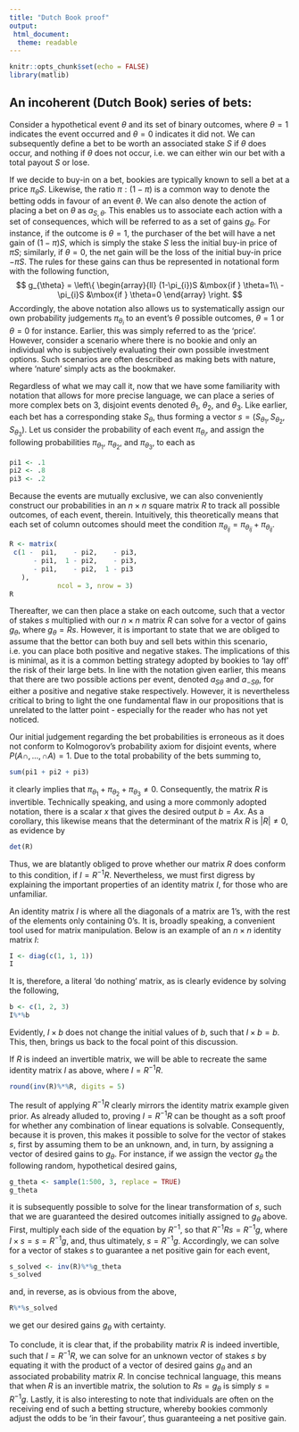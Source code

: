 ```yaml
---
title: "Dutch Book proof"
output:
 html_document:
  theme: readable
---
```


```r
knitr::opts_chunk$set(echo = FALSE)
library(matlib)
```

##  An incoherent (Dutch Book) series of bets:
Consider a hypothetical event $\theta$ and its set of binary outcomes, where $\theta = 1$ indicates the event occurred and $\theta = 0$ indicates it did not. We can subsequently define a bet to be worth an associated stake $S$ if $\theta$ does occur, and nothing if $\theta$ does not occur, i.e. we can either win our bet with a total payout $S$ or lose.

If we decide to buy-in on a bet, bookies are typically known to sell a bet at a price $\pi_{\theta}S$. Likewise, the ratio $\pi:(1-\pi)$ is a common way to denote the betting odds in favour of an event $\theta$. We can also denote the action of placing a bet on $\theta$ as $a_{S,\theta}$. This enables us to associate each action with a set of consequences, which will be referred to as a set of gains $g_\theta$. For instance, if the outcome is $\theta = 1$, the purchaser of the bet will have a net gain of $(1-\pi)S$, which is simply the stake $S$ less the initial buy-in price of $\pi S$; similarly, if $\theta = 0$, the net gain will be the loss of the initial buy-in price $-\pi S$. The rules for these gains can thus be represented in notational form with the following function,
$$
g_{\theta} = \left\{
    \begin{array}{ll}
        (1-\pi_{i})S &\mbox{if } \theta=1\\
        -\pi_{i}S &\mbox{if } \theta=0
    \end{array}
\right.
$$
Accordingly, the above notation also allows us to systematically assign our own probability judgements $\pi_{\theta_{i}}$ to an event's $\theta$ possible outcomes, $\theta=1$ or $\theta=0$ for instance. Earlier, this was simply referred to as the 'price'. However, consider a scenario where there is no bookie and only an individual who is subjectively evaluating their own possible investment options. Such scenarios are often described as making bets with nature, where 'nature' simply acts as the bookmaker.

Regardless of what we may call it, now that we have some familiarity with notation that allows for more precise language, we can place a series of more complex bets on $3$, disjoint events denoted $\theta_{1}$, $\theta_{2}$, and $\theta_3$. Like earlier, each bet has a corresponding stake $S_\theta$, thus forming a vector $s=(S_{\theta_{1}}, S_{\theta_{2}}, S_{\theta_{3}})$. Let us consider the probability of each event $\pi_{\theta_{i}}$, and assign the following probabilities $\pi_{\theta_{1}}$, $\pi_{\theta_{2}}$, and $\pi_{\theta_{3}}$, to each as
```r
pi1 <- .1
pi2 <- .8
pi3 <- .2
```
Because the events are mutually exclusive, we can also conveniently construct our probabilities in an $n\times n$ square matrix $R$ to track all possible outcomes, of each event, therein. Intuitively, this theoretically means that each set of column outcomes should meet the condition $\pi_{\theta_{ij}}=\pi_{\theta_{ij}}+\pi_{\theta_{ij}}$. 
```r
R <- matrix(
 c(1 -  pi1,    - pi2,    - pi3,
      - pi1,  1 - pi2,    - pi3,
      - pi1,    - pi2,  1 - pi3
   ),
            ncol = 3, nrow = 3)
R
```
Thereafter, we can then place a stake on each outcome, such that a vector of stakes $s$ multiplied with our $n\times n$ matrix $R$ can solve for a vector of gains $g_{\theta}$, where $g_{\theta}=Rs$. However, it is important to state that we are obliged to assume that the bettor can both buy and sell bets within this scenario, i.e. you can place both positive and negative stakes. The implications of this is minimal, as it is a common betting strategy adopted by bookies to 'lay off' the risk of their large bets. In line with the notation given earlier, this means that there are two possible actions per event, denoted $a_{S\theta}$ and $a_{-S\theta}$, for either a positive and negative stake respectively. However, it is nevertheless critical to bring to light the one fundamental flaw in our propositions that is unrelated to the latter point - especially for the reader who has not yet noticed.

Our initial judgement regarding the bet probabilities is erroneous as it does not conform to Kolmogorov’s probability axiom for disjoint events, where $P(A\cap, ...,\cap A) = 1$. Due to the total probability of the bets summing to,
```r
sum(pi1 + pi2 + pi3)
```
it clearly implies that $\pi_{\theta_{1}}+\pi_{\theta_{2}}+\pi_{\theta_{3}}\neq0$. Consequently, the matrix $R$ is invertible. Technically speaking, and using a more commonly adopted notation, there is a scalar $x$ that gives the desired output $b = Ax$. As a corollary, this likewise means that the determinant of the matrix $R$ is $|{R}| \neq 0$, as evidence by
```r
det(R)
```
Thus, we are blatantly obliged to prove whether our matrix $R$ does conform to this condition, if $I = R^{-1}R$. Nevertheless, we must first digress by explaining the important properties of an identity matrix $I$, for those who are unfamiliar. 

An identity matrix $I$ is where all the diagonals of a matrix are $1$'s, with the rest of the elements only containing $0$'s. It is, broadly speaking, a convenient tool used for matrix manipulation. Below is an example of an $n\times n$ identity matrix $I$:
```r
I <- diag(c(1, 1, 1))
I
```
It is, therefore, a literal 'do nothing' matrix, as is clearly evidence by solving the following,
```r
b <- c(1, 2, 3)
I%*%b
```
Evidently, $I\times b$ does not change the initial values of $b$, such that $I\times b = b$. This, then, brings us back to the focal point of this discussion. 

If $R$ is indeed an invertible matrix, we will be able to recreate the same identity matrix $I$ as above, where $I = R^{-1}R$.
```r
round(inv(R)%*%R, digits = 5)
```

The result of applying $R^{-1}R$ clearly mirrors the identity matrix example given prior. As already alluded to, proving $I = R^{-1}R$ can be thought as a soft proof for whether any combination of linear equations is solvable. Consequently, because it is proven, this makes it possible to solve for the vector of stakes $s$, first by assuming them to be an unknown, and, in turn, by assigning a vector of desired gains to $g_{\theta}$. For instance, if we assign the vector $g_{\theta}$ the following random, hypothetical desired gains,
```r
g_theta <- sample(1:500, 3, replace = TRUE)
g_theta
```
it is subsequently possible to solve for the linear transformation of $s$, such that we are guaranteed the desired outcomes initially assigned to $g_\theta$ above. First, multiply each side of the equation by $R^{-1}$, so that $R^{-1}Rs=R^{-1}g$, where $I\times s = s =R^{-1}g$, and, thus ultimately, $s = R^{-1}g$. Accordingly, we can solve for a vector of stakes $s$ to guarantee a net positive gain for each event,
```r
s_solved <- inv(R)%*%g_theta
s_solved
```
and, in reverse, as is obvious from the above,
```r
R%*%s_solved
```
we get our desired gains $g_\theta$ with certainty. 

To conclude, it is clear that, if the probability matrix $R$ is indeed invertible, such that $I = R^{-1}R$, we can solve for an unknown vector of stakes $s$ by equating it with the product of a vector of desired gains $g_{\theta}$ and an associated probability matrix $R$. In concise technical language, this means that when $R$ is an invertible matrix, the solution to $Rs=g_{\theta}$ is simply $s=R^{-1}g$. Lastly, it is also interesting to note that individuals are often on the receiving end of such a betting structure, whereby bookies commonly adjust the odds to be 'in their favour', thus guaranteeing a net positive gain.